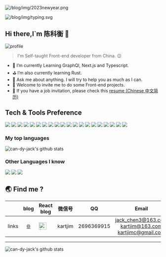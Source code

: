 
![/blog/img/2023newyear.png](/blog/img/2023newyear.png)

![/blog/img/typing.svg](/blog/img/typing.svg)


## Hi there,I`m 陈科衡 👋

![profile](/blog/img/profile.png)

> I'm Self-taught Front-end developer from China. 😉

- :low_brightness: I’m currently Learning GraphQl, Next.js and Typescript.
- :golf: I’m also currently learning Rust.
- :speech_balloon: Ask me about anything. I will try to help you as much as I can.
- :eyes: Welcome to invite me to do some Front-end projects.
- :page_facing_up: If you have a job invitation, please check this [resume (Chinese 中文简历)](/blog/img/resume.pdf)


## Tech & Tools Preference

<img src = "https://img.shields.io/badge/-HTML5-E34F26?style=for-the-badge&logo=html5&logoColor=white" /> 
<img src = "https://img.shields.io/badge/-CSS3-1572B6?style=for-the-badge&logo=css3&logoColor=white"/> 
<img src="https://img.shields.io/badge/-JavaScript-eed718?style=for-the-badge&logo=javascript&logoColor=ffffff"/> 
<img src="https://img.shields.io/badge/-React-00c8ff?style=for-the-badge&logo=react&logoColor=fff"/>
<img src="https://img.shields.io/badge/-Next.js-000000?style=for-the-badge&logo=Next.js&logoColor=fff"/>
<img src="https://img.shields.io/badge/-TypeScript-e6e8ee?style=for-the-badge&logo=javascript&logoColor=3178c6"/>
<img src="https://img.shields.io/badge/-Sass-1572B6?style=for-the-badge&logo=stylus&logoColor=fff"/>
<img src="https://img.shields.io/badge/-stylus-333333?style=for-the-badge&logo=stylus&logoColor=fff"/>
<img src="https://img.shields.io/badge/-Node.js-3C873A?style=for-the-badge&logo=Node.js&logoColor=white"/> 
<img src="https://img.shields.io/badge/-webpack-8DD6F9?style=for-the-badge&logo=webpack&logoColor=white"/> 
<img src="https://img.shields.io/badge/-Electron-47848F?style=for-the-badge&logo=electron&logoColor=fff"/> 
<img src="https://img.shields.io/badge/-Jest-C21325?style=for-the-badge&logo=jest&logoColor=fff"/> 
<img src="https://img.shields.io/badge/-Mocha-8D6748?style=for-the-badge&logo=mocha&logoColor=fff"/> 
<img src="https://img.shields.io/badge/-chai-A30701?style=for-the-badge&logo=chai&logoColor=fff"/> 
<img src="https://img.shields.io/badge/-eslint-4B32C3?style=for-the-badge&logo=eslint&logoColor=fff"/> 
<img src="http://img.shields.io/badge/-JSON-c56997?style=for-the-badge&logo=json&logoColor=white"/> 
<img src="http://img.shields.io/badge/-Git-F1502F?style=for-the-badge&logo=git&logoColor=FFFFFF"/> 
<img src="http://img.shields.io/badge/-Github-0969da?style=for-the-badge&logo=github&logoColor=FFFFFF"/> 
<img src="http://img.shields.io/badge/-npm-CB3837?style=for-the-badge&logo=npm&logoColor=FFFFFF"/> 
<img src="http://img.shields.io/badge/-VS%20Code-007ACC?style=for-the-badge&logo=visual%20studio%20code&logoColor=white"/>

### My top languages
<img src="https://github-readme-stars-kartjim-90day-drm9rno6i.vercel.app/api/top-langs/?username=can-dy-jack&theme=transparent&layout=compact&hide_border=true"  alt="can-dy-jack's github stats" />

### Other Languages I know
<img src="https://img.shields.io/badge/-Python-244C6F?style=flat-square&logo=python&logoColor=white" /> 
<img src="http://img.shields.io/badge/-rust-ffcc40?style=flat-square&logo=rust&logoColor=white" /> 
<img src="https://img.shields.io/badge/-C%20&%20C++-659ad2?style=flat-square&logo=c%2B%2B&logoColor=ffffff" /> 

## :earth_asia: Find me ?

| | blog | React blog | 微信号 | QQ | Email | GitHub | leetcode-cn | CSDN | Bilibili |
|:---:|:---:|:---:|:---:|:---:|:---:|---|:---:|:---: |:---:|
| links | [:globe_with_meridians:][website] | [<img align="left" alt="kartjim-react-blog" width="24px" src="https://cdn.jsdelivr.net/npm/simple-icons@v3/icons/react.svg" />][react-blog] | kartjim | 2696369915 | jack_chen3@163.com <br /> kartjim@163.com <br /> kartjimc@gmail.com | [<img align="left" alt="kartjim-github" width="24px" src="https://cdn.jsdelivr.net/npm/simple-icons@v3/icons/github.svg" />][github] | [<img align="left" alt="kartjim-leetcode-cn" width="24px" src="https://cdn.jsdelivr.net/npm/simple-icons@v3/icons/leetcode.svg" />][LeetCode] | [CSDN][csdn] | [<img align="left" alt="kartjim-bilibili" width="24px" src="https://cdn.jsdelivr.net/npm/simple-icons@v3/icons/bilibili.svg" />][bilibili] |


---
![can-dy-jack's github stats](https://github-readme-stars-kartjim-90day-drm9rno6i.vercel.app/api?username=can-dy-jack&count_private=true&theme=react&show_icons=true)

[website]: https://kartjim.cn
[react-blog]: https://kartjim.cn/blog
[bilibili]: https://space.bilibili.com/481922596
[CSDN]: https://blog.csdn.net/qq_46590483
[github]: https://github.com/can-dy-jack
[leetcode]: https://leetcode.cn/u/kartjim/

